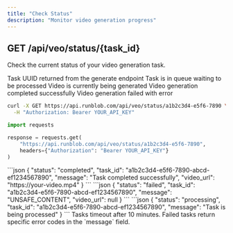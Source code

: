 ```yaml
---
title: "Check Status"
description: "Monitor video generation progress"
---
```


## GET /api/veo/status/{task_id}

Check the current status of your video generation task.

<ParamField path="task_id" type="string" required>
  Task UUID returned from the generate endpoint
</ParamField>

<Accordion title="Status Values">
  <ResponseField name="pending" type="string">
    Task is in queue waiting to be processed
  </ResponseField>
  <ResponseField name="processing" type="string">
    Video is currently being generated
  </ResponseField>
  <ResponseField name="completed" type="string">
    Video generation completed successfully
  </ResponseField>
  <ResponseField name="failed" type="string">
    Video generation failed with error
  </ResponseField>
</Accordion>

<CodeGroup>

```bash cURL
curl -X GET https://api.runblob.com/api/veo/status/a1b2c3d4-e5f6-7890 \
  -H "Authorization: Bearer YOUR_API_KEY"
```

```python Python
import requests

response = requests.get(
    "https://api.runblob.com/api/veo/status/a1b2c3d4-e5f6-7890",
    headers={"Authorization": "Bearer YOUR_API_KEY"}
)
```

</CodeGroup>

<Tabs>
  <Tab title="Completed">
    ```json
    {
      "status": "completed",
      "task_id": "a1b2c3d4-e5f6-7890-abcd-ef1234567890",
      "message": "Task completed successfully",
      "video_url": "https://your-video.mp4"
    }
    ```
  </Tab>
  <Tab title="Failed">
    ```json
    {
      "status": "failed",
      "task_id": "a1b2c3d4-e5f6-7890-abcd-ef1234567890",
      "message": "UNSAFE_CONTENT",
      "video_url": null
    }
    ```
  </Tab>
  <Tab title="Processing">
    ```json
    {
      "status": "processing",
      "task_id": "a1b2c3d4-e5f6-7890-abcd-ef1234567890",
      "message": "Task is being processed"
    }
    ```
  </Tab>
</Tabs>

<Warning>
  Tasks timeout after 10 minutes. Failed tasks return specific error codes in the `message` field.
</Warning>


